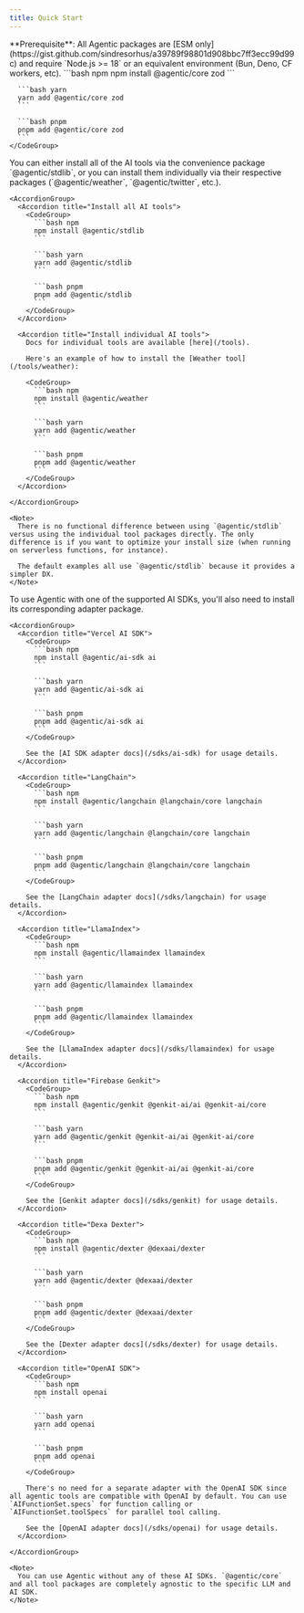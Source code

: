 ```yaml
---
title: Quick Start
---
```


<Info>
  **Prerequisite**: All Agentic packages are [ESM
  only](https://gist.github.com/sindresorhus/a39789f98801d908bbc7ff3ecc99d99c)
  and require `Node.js >= 18` or an equivalent environment (Bun, Deno, CF
  workers, etc).
</Info>

<Steps>
  <Step title='Install core deps'>
    <CodeGroup>
      ```bash npm
      npm install @agentic/core zod
      ```

      ```bash yarn
      yarn add @agentic/core zod
      ```

      ```bash pnpm
      pnpm add @agentic/core zod
      ```
    </CodeGroup>

  </Step>

  <Step title='Install AI tools'>
    You can either install all of the AI tools via the convenience package `@agentic/stdlib`, or you can install them individually via their respective packages (`@agentic/weather`, `@agentic/twitter`, etc.).

    <AccordionGroup>
      <Accordion title="Install all AI tools">
        <CodeGroup>
          ```bash npm
          npm install @agentic/stdlib
          ```

          ```bash yarn
          yarn add @agentic/stdlib
          ```

          ```bash pnpm
          pnpm add @agentic/stdlib
          ```
        </CodeGroup>
      </Accordion>

      <Accordion title="Install individual AI tools">
        Docs for individual tools are available [here](/tools).

        Here's an example of how to install the [Weather tool](/tools/weather):

        <CodeGroup>
          ```bash npm
          npm install @agentic/weather
          ```

          ```bash yarn
          yarn add @agentic/weather
          ```

          ```bash pnpm
          pnpm add @agentic/weather
          ```
        </CodeGroup>
      </Accordion>

    </AccordionGroup>

    <Note>
      There is no functional difference between using `@agentic/stdlib` versus using the individual tool packages directly. The only difference is if you want to optimize your install size (when running on serverless functions, for instance).

      The default examples all use `@agentic/stdlib` because it provides a simpler DX.
    </Note>

  </Step>

  <Step title='Install an AI SDK Adapter'>
    To use Agentic with one of the supported AI SDKs, you'll also need to install its corresponding adapter package.

    <AccordionGroup>
      <Accordion title="Vercel AI SDK">
        <CodeGroup>
          ```bash npm
          npm install @agentic/ai-sdk ai
          ```

          ```bash yarn
          yarn add @agentic/ai-sdk ai
          ```

          ```bash pnpm
          pnpm add @agentic/ai-sdk ai
          ```
        </CodeGroup>

        See the [AI SDK adapter docs](/sdks/ai-sdk) for usage details.
      </Accordion>

      <Accordion title="LangChain">
        <CodeGroup>
          ```bash npm
          npm install @agentic/langchain @langchain/core langchain
          ```

          ```bash yarn
          yarn add @agentic/langchain @langchain/core langchain
          ```

          ```bash pnpm
          pnpm add @agentic/langchain @langchain/core langchain
          ```
        </CodeGroup>

        See the [LangChain adapter docs](/sdks/langchain) for usage details.
      </Accordion>

      <Accordion title="LlamaIndex">
        <CodeGroup>
          ```bash npm
          npm install @agentic/llamaindex llamaindex
          ```

          ```bash yarn
          yarn add @agentic/llamaindex llamaindex
          ```

          ```bash pnpm
          pnpm add @agentic/llamaindex llamaindex
          ```
        </CodeGroup>

        See the [LlamaIndex adapter docs](/sdks/llamaindex) for usage details.
      </Accordion>

      <Accordion title="Firebase Genkit">
        <CodeGroup>
          ```bash npm
          npm install @agentic/genkit @genkit-ai/ai @genkit-ai/core
          ```

          ```bash yarn
          yarn add @agentic/genkit @genkit-ai/ai @genkit-ai/core
          ```

          ```bash pnpm
          pnpm add @agentic/genkit @genkit-ai/ai @genkit-ai/core
          ```
        </CodeGroup>

        See the [Genkit adapter docs](/sdks/genkit) for usage details.
      </Accordion>

      <Accordion title="Dexa Dexter">
        <CodeGroup>
          ```bash npm
          npm install @agentic/dexter @dexaai/dexter
          ```

          ```bash yarn
          yarn add @agentic/dexter @dexaai/dexter
          ```

          ```bash pnpm
          pnpm add @agentic/dexter @dexaai/dexter
          ```
        </CodeGroup>

        See the [Dexter adapter docs](/sdks/dexter) for usage details.
      </Accordion>

      <Accordion title="OpenAI SDK">
        <CodeGroup>
          ```bash npm
          npm install openai
          ```

          ```bash yarn
          yarn add openai
          ```

          ```bash pnpm
          pnpm add openai
          ```
        </CodeGroup>

        There's no need for a separate adapter with the OpenAI SDK since all agentic tools are compatible with OpenAI by default. You can use `AIFunctionSet.specs` for function calling or `AIFunctionSet.toolSpecs` for parallel tool calling.

        See the [OpenAI adapter docs](/sdks/openai) for usage details.
      </Accordion>

    </AccordionGroup>

    <Note>
      You can use Agentic without any of these AI SDKs. `@agentic/core` and all tool packages are completely agnostic to the specific LLM and AI SDK.
    </Note>

  </Step>

</Steps>
